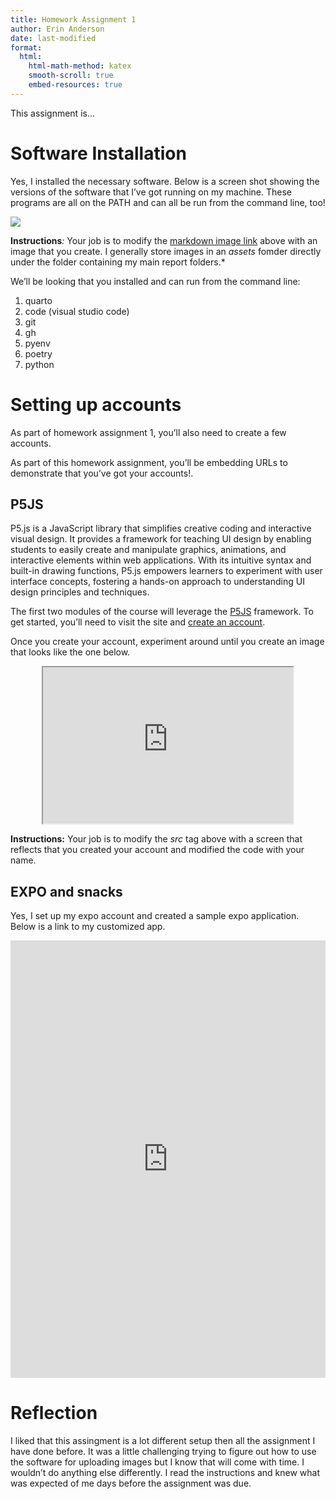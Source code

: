 ```yaml
---
title: Homework Assignment 1
author: Erin Anderson
date: last-modified
format:
  html:
    html-math-method: katex
    smooth-scroll: true
    embed-resources: true
---
```


This assignment is...

# Software Installation

Yes, I installed the necessary software.  Below is a screen shot showing the versions of the software that I've got running on my machine.  These programs are all on the PATH and can all be run from the command line, too!

![](assets/cmsc475-sp2024-hw1-versions.png)

**Instructions***: *Your job is to modify the [markdown image link](https://quarto.org/docs/authoring/markdown-basics.html#links-images) above with an image that you create.  I generally store images in an *assets* fomder directly under the folder containing my main report folders.*

We'll be looking that you installed and can run from the command line:

1. quarto
1. code (visual studio code)
1. git
1. gh
1. pyenv
1. poetry
1. python

# Setting up accounts

As part of homework assignment 1, you'll also need to create a few accounts.

As part of this homework assignment, you'll be embedding URLs to demonstrate that you've got your accounts!.

## P5JS

P5.js is a JavaScript library that simplifies creative coding and interactive visual design. It provides a framework for teaching UI design by enabling students to easily create and manipulate graphics, animations, and interactive elements within web applications. With its intuitive syntax and built-in drawing functions, P5.js empowers learners to experiment with user interface concepts, fostering a hands-on approach to understanding UI design principles and techniques.

The first two modules of the course will leverage the [P5JS](https://p5js.org/) framework.  To get started, you'll need to visit the site and [create an account](https://editor.p5js.org/signup).

Once you create your account, experiment around until you create an image that looks like the one below.

<center>
<iframe
src="https://editor.p5js.org/jleonard99/full/czZsouwoG"
width=400
height=250
data-external="1"
></iframe>
</center>

**Instructions:** Your job is to modify the *src* tag above with a screen that reflects that you created your account and modified the code with your name.

## EXPO and snacks

Yes, I set up my expo account and created a sample expo application.  Below is a link to my customized app.

<center>
<iframe 
src="https://appetize.io/embed/8bnmakzrptf1hv9dq7v7bnteem?autoplay=false&debug=true&device=iphone12&deviceColor=black&embed=true&orientation=portrait&scale=72&screenOnly=false&xDocMsg=true&xdocMsg=true&params=%7B%22EXDevMenuDisableAutoLaunch%22%3Atrue%2C%22EXKernelLaunchUrlDefaultsKey%22%3A%22exp%3A%2F%2Fexp.host%2F%40jleonard99%2Fhomework-1-example%2B9!6OAJyXQN%22%2C%22EXKernelDisableNuxDefaultsKey%22%3Atrue%7D"
width="100%" 
height="700" 
frameborder="0" 
scrolling="no"
data-external="1"
></iframe>
</center>

# Reflection

I liked that this assingment is a lot different setup then all the assignment I have done before. It was a little challenging trying to figure out how to use the software for uploading images but I know that will come with time. I wouldn't do anything else differently. I read the instructions and knew what was expected of me days before the assignment was due.
